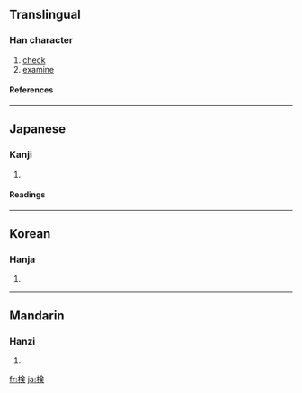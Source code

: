 {{see|檢}}

==Translingual==
===Han character===
{{Han char|rn=75|rad=木|as=08|sn=12|four=|canj=木人一人 (DOMO), X木人一人 (XDOMO)|ids=⿰[[木]][[㑒]]}}
# [[check]]
# [[examine]]
====References====
{{Han ref|kx=0537.131|dkj=15065|hdz=21235.031|uh=691C|ud=26908}}

----

==Japanese==
===Kanji===
{{ja-kanji|grade=5|rs=木08}}
# {{defn|Japanese}} 
====Readings====
{{ja-readings|on=[[けん]] (ken)|kun=[[しらべる]] (shiraberu)}}

----
==Korean==
===Hanja===
{{ko-hanja|hangeul=검|eumhun=|rv=geom|mr=kŏm|y=kem}}
# {{defn|Korean}}

----
==Mandarin==
===Hanzi===
{{cmn-hanzi|pin=[[jiǎn]] ([[jian3]])|wg=chien<sup>3</sup>}}
# {{defn|Mandarin}}

[[fr:検]]
[[ja:検]]